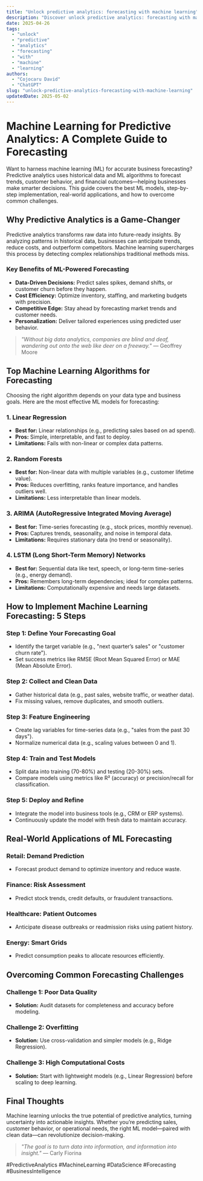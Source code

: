 ```yaml
---
title: "Unlock predictive analytics: forecasting with machine learning"
description: "Discover unlock predictive analytics: forecasting with machine learning with this in-depth guide, providing actionable insights and practical tips to boost your knowledge and results."
date: 2025-04-26
tags:
  - "unlock"
  - "predictive"
  - "analytics"
  - "forecasting"
  - "with"
  - "machine"
  - "learning"
authors:
  - "Cojocaru David"
  - "ChatGPT"
slug: "unlock-predictive-analytics-forecasting-with-machine-learning"
updatedDate: 2025-05-02
---
```


# Machine Learning for Predictive Analytics: A Complete Guide to Forecasting  

Want to harness machine learning (ML) for accurate business forecasting? Predictive analytics uses historical data and ML algorithms to forecast trends, customer behavior, and financial outcomes—helping businesses make smarter decisions. This guide covers the best ML models, step-by-step implementation, real-world applications, and how to overcome common challenges.  

## Why Predictive Analytics is a Game-Changer  

Predictive analytics transforms raw data into future-ready insights. By analyzing patterns in historical data, businesses can anticipate trends, reduce costs, and outperform competitors. Machine learning supercharges this process by detecting complex relationships traditional methods miss.  

### Key Benefits of ML-Powered Forecasting  

- **Data-Driven Decisions:** Predict sales spikes, demand shifts, or customer churn before they happen.  
- **Cost Efficiency:** Optimize inventory, staffing, and marketing budgets with precision.  
- **Competitive Edge:** Stay ahead by forecasting market trends and customer needs.  
- **Personalization:** Deliver tailored experiences using predicted user behavior.  

> *"Without big data analytics, companies are blind and deaf, wandering out onto the web like deer on a freeway."* — Geoffrey Moore  

## Top Machine Learning Algorithms for Forecasting  

Choosing the right algorithm depends on your data type and business goals. Here are the most effective ML models for forecasting:  

### 1. Linear Regression  

- **Best for:** Linear relationships (e.g., predicting sales based on ad spend).  
- **Pros:** Simple, interpretable, and fast to deploy.  
- **Limitations:** Fails with non-linear or complex data patterns.  

### 2. Random Forests  

- **Best for:** Non-linear data with multiple variables (e.g., customer lifetime value).  
- **Pros:** Reduces overfitting, ranks feature importance, and handles outliers well.  
- **Limitations:** Less interpretable than linear models.  

### 3. ARIMA (AutoRegressive Integrated Moving Average)  

- **Best for:** Time-series forecasting (e.g., stock prices, monthly revenue).  
- **Pros:** Captures trends, seasonality, and noise in temporal data.  
- **Limitations:** Requires stationary data (no trend or seasonality).  

### 4. LSTM (Long Short-Term Memory) Networks  

- **Best for:** Sequential data like text, speech, or long-term time-series (e.g., energy demand).  
- **Pros:** Remembers long-term dependencies; ideal for complex patterns.  
- **Limitations:** Computationally expensive and needs large datasets.  

## How to Implement Machine Learning Forecasting: 5 Steps  

### Step 1: Define Your Forecasting Goal  

- Identify the target variable (e.g., "next quarter’s sales" or "customer churn rate").  
- Set success metrics like RMSE (Root Mean Squared Error) or MAE (Mean Absolute Error).  

### Step 2: Collect and Clean Data  

- Gather historical data (e.g., past sales, website traffic, or weather data).  
- Fix missing values, remove duplicates, and smooth outliers.  

### Step 3: Feature Engineering  

- Create lag variables for time-series data (e.g., "sales from the past 30 days").  
- Normalize numerical data (e.g., scaling values between 0 and 1).  

### Step 4: Train and Test Models  

- Split data into training (70-80%) and testing (20-30%) sets.  
- Compare models using metrics like R² (accuracy) or precision/recall for classification.  

### Step 5: Deploy and Refine  

- Integrate the model into business tools (e.g., CRM or ERP systems).  
- Continuously update the model with fresh data to maintain accuracy.  

## Real-World Applications of ML Forecasting  

### Retail: Demand Prediction  
- Forecast product demand to optimize inventory and reduce waste.  

### Finance: Risk Assessment  
- Predict stock trends, credit defaults, or fraudulent transactions.  

### Healthcare: Patient Outcomes  
- Anticipate disease outbreaks or readmission risks using patient history.  

### Energy: Smart Grids  
- Predict consumption peaks to allocate resources efficiently.  

## Overcoming Common Forecasting Challenges  

### Challenge 1: Poor Data Quality  
- **Solution:** Audit datasets for completeness and accuracy before modeling.  

### Challenge 2: Overfitting  
- **Solution:** Use cross-validation and simpler models (e.g., Ridge Regression).  

### Challenge 3: High Computational Costs  
- **Solution:** Start with lightweight models (e.g., Linear Regression) before scaling to deep learning.  

## Final Thoughts  

Machine learning unlocks the true potential of predictive analytics, turning uncertainty into actionable insights. Whether you’re predicting sales, customer behavior, or operational needs, the right ML model—paired with clean data—can revolutionize decision-making.  

> *"The goal is to turn data into information, and information into insight."* — Carly Fiorina  

#PredictiveAnalytics #MachineLearning #DataScience #Forecasting #BusinessIntelligence